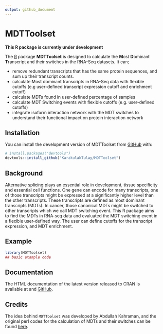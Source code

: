 ```yaml
---
output: github_document
---
```


# MDTToolset

**This R package is currently under development**


The [R](https://www.r-project.org) package **MDTToolset** is designed to calculate the **M**ost **D**ominant **T**ranscript
and their switches in the RNA-Seq datasets. It can;

- remove redundant transcripts that has the same protein sequences, and
  sum up their transcript counts.
- calculate Most dominant transcripts in RNA-Seq data with flexible cutoffs (e.g
  user-defined transcript expression cutoff and enrichment cutoff)
- calculate MDTs found in user-defined percentage of samples
- calculate MDT Switching events with flexible cutoffs (e.g. user-defined cutoffs)
- integrate isoform interaction network with the MDT switches to understand their functional impact on protein interaction network


## Installation

You can install the development version of MDTToolset from [GitHub](https://github.com/KarakulakTulay/MDTToolset) with:


``` r
# install.packages("devtools")
devtools::install_github("KarakulakTulay/MDTToolset")
```

## Background

Alternative splicing plays an essential role in development, tissue specificity and 
essential cell functions. One gene can encode for many transcripts, one of those transcripts
might be expressed at a significantly higher level than the other transcripts. These transcripts are 
defined as most dominant transcripts (MDTs). In cancer, those canonical MDTs might be switched to 
other transcripts which we call MDT switching event. This R package aims to find the MDTs in RNA-seq data
and evaluated the MDT switching event in a flexible user-defined way. The user can define cutoffs for 
the transcript expression, and MDT enrichment. 


## Example

```r
library(MDTToolset)
## basic example code

```


## Documentation

The HTML documentation of the latest version released to CRAN is available at
and
[GitHub](https://github.com/KarakulakTulay/MDTToolset).


## Credits

The idea behind `MDTToolset` was developed by Abdullah Kahraman, and the original 
perl codes for the calculation of MDTs and their switches can be found [here](https://github.com/abxka/CanIsoNet).

